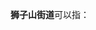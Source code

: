 '''狮子山街道'''可以指：
{{PRC admin/disambig|34/07/03/001/000|42/01/11/003/000|51/01/04/032/000|51/20/02/004/000}}
{{disambig|cat=五字乡级行政区划-街道名消歧义}}